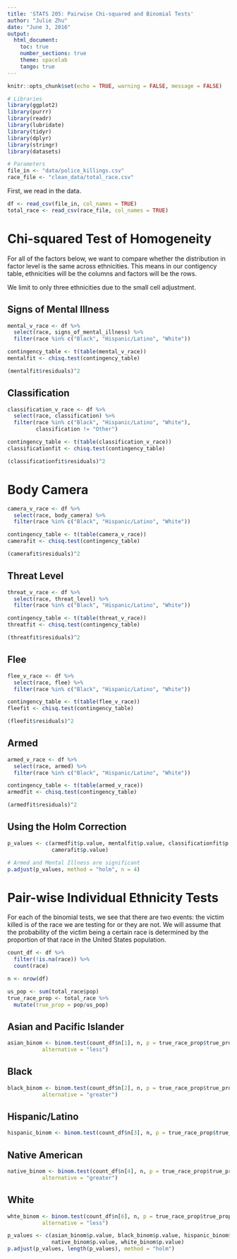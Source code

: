 ```yaml
---
title: 'STATS 205: Pairwise Chi-squared and Binomial Tests'
author: "Julie Zhu"
date: "June 3, 2016"
output:
  html_document:
    toc: true
    number_sections: true
    theme: spacelab
    tango: true
---
```


```r
knitr::opts_chunk$set(echo = TRUE, warning = FALSE, message = FALSE)
```

```r
# Libraries
library(ggplot2)
library(purrr)
library(readr)
library(lubridate)
library(tidyr)
library(dplyr)
library(stringr)
library(datasets)

# Parameters
file_in <- "data/police_killings.csv"
race_file <- "clean_data/total_race.csv"
```

First, we read in the data. 

```r
df <- read_csv(file_in, col_names = TRUE)
total_race <- read_csv(race_file, col_names = TRUE)
```

# Chi-squared Test of Homogeneity

For all of the factors below, we want to compare whether the distribution
in factor level is the same across ethnicities. This means in our contigency 
table, ethnicities will be the columns and factors will be the rows. 

We limit to only three ethnicities due to the small cell adjustment. 

## Signs of Mental Illness

```r
mental_v_race <- df %>%
  select(race, signs_of_mental_illness) %>%
  filter(race %in% c("Black", "Hispanic/Latino", "White"))

contingency_table <- t(table(mental_v_race))
mentalfit <- chisq.test(contingency_table)

(mentalfit$residuals)^2
```

## Classification

```r
classification_v_race <- df %>%
  select(race, classification) %>%
  filter(race %in% c("Black", "Hispanic/Latino", "White"),
         classification != "Other")

contingency_table <- t(table(classification_v_race))
classificationfit <- chisq.test(contingency_table)

(classificationfit$residuals)^2
```

# Body Camera

```r
camera_v_race <- df %>%
  select(race, body_camera) %>%
  filter(race %in% c("Black", "Hispanic/Latino", "White"))

contingency_table <- t(table(camera_v_race))
camerafit <- chisq.test(contingency_table)

(camerafit$residuals)^2
```

## Threat Level

```r
threat_v_race <- df %>%
  select(race, threat_level) %>%
  filter(race %in% c("Black", "Hispanic/Latino", "White"))

contingency_table <- t(table(threat_v_race))
threatfit <- chisq.test(contingency_table)

(threatfit$residuals)^2
```

## Flee

```r
flee_v_race <- df %>%
  select(race, flee) %>%
  filter(race %in% c("Black", "Hispanic/Latino", "White"))

contingency_table <- t(table(flee_v_race))
fleefit <- chisq.test(contingency_table)

(fleefit$residuals)^2
```

## Armed

```r
armed_v_race <- df %>%
  select(race, armed) %>%
  filter(race %in% c("Black", "Hispanic/Latino", "White"))

contingency_table <- t(table(armed_v_race))
armedfit <- chisq.test(contingency_table)

(armedfit$residuals)^2
```

## Using the Holm Correction

```r
p_values <- c(armedfit$p.value, mentalfit$p.value, classificationfit$p.value,
              camerafit$p.value)

# Armed and Mental Illness are significant
p.adjust(p_values, method = "holm", n = 4) 
```

# Pair-wise Individual Ethnicity Tests

For each of the binomial tests, we see that there are two events: the victim
killed is of the race we are testing for or they are not. We will assume that
the probability of the victim being a certain race is determined by the 
proportion of that race in the United States population. 

```r
count_df <- df %>%
  filter(!is.na(race)) %>%
  count(race) 

n <- nrow(df)

us_pop <- sum(total_race$pop)
true_race_prop <- total_race %>%
  mutate(true_prop = pop/us_pop)
```

## Asian and Pacific Islander

```r
asian_binom <- binom.test(count_df$n[1], n, p = true_race_prop$true_prop[1],
           alternative = "less")
```

## Black

```r
black_binom <- binom.test(count_df$n[2], n, p = true_race_prop$true_prop[2],
           alternative = "greater")
```

## Hispanic/Latino

```r
hispanic_binom <- binom.test(count_df$n[3], n, p = true_race_prop$true_prop[3])
```

## Native American

```r
native_binom <- binom.test(count_df$n[4], n, p = true_race_prop$true_prop[4],
           alternative = "greater")
```

## White

```r
whte_binom <- binom.test(count_df$n[6], n, p = true_race_prop$true_prop[6],
           alternative = "less")
```

```r
p_values <- c(asian_binom$p.value, black_binom$p.value, hispanic_binom$p.value,
              native_binom$p.value, white_binom$p.value)
p.adjust(p_values, length(p_values), method = "holm")
```

